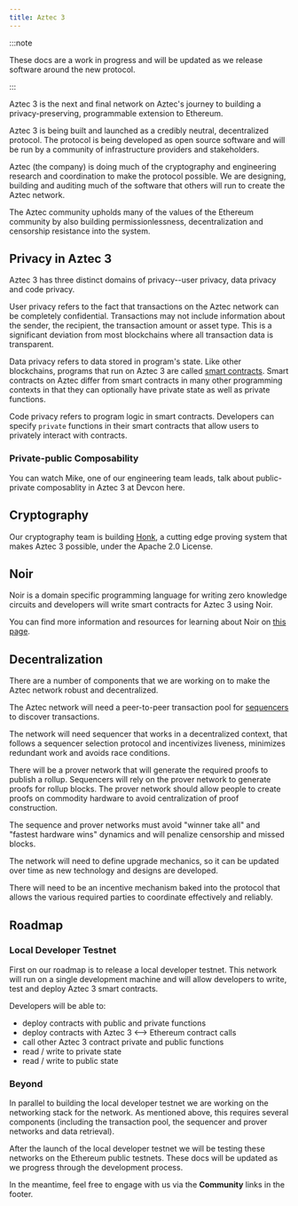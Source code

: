 ```yaml
---
title: Aztec 3
---
```



:::note

These docs are a work in progress and will be updated as we release software around the new protocol.

:::

Aztec 3 is the next and final network on Aztec's journey to building a privacy-preserving, programmable extension to Ethereum.

Aztec 3 is being built and launched as a credibly neutral, decentralized protocol. The protocol is being developed as open source software and will be run by a community of infrastructure providers and stakeholders.

Aztec (the company) is doing much of the cryptography and engineering research and coordination to make the protocol possible. We are designing, building and auditing much of the software that others will run to create the Aztec network.

The Aztec community upholds many of the values of the Ethereum community by also building permissionlessness, decentralization and censorship resistance into the system.

## Privacy in Aztec 3

Aztec 3 has three distinct domains of privacy--user privacy, data privacy and code privacy.

User privacy refers to the fact that transactions on the Aztec network can be completely confidential. Transactions may not include information about the sender, the recipient, the transaction amount or asset type. This is a significant deviation from most blockchains where all transaction data is transparent.

Data privacy refers to data stored in program's state. Like other blockchains, programs that run on Aztec 3 are called [smart contracts](./glossary#smart-contract). Smart contracts on Aztec differ from smart contracts in many other programming contexts in that they can optionally have private state as well as private functions.

Code privacy refers to program logic in smart contracts. Developers can specify `private` functions in their smart contracts that allow users to privately interact with contracts.

### Private-public Composability

You can watch Mike, one of our engineering team leads, talk about public-private composablity in Aztec 3 at Devcon here.

<ReactPlayer
  controls
  light
  width="100%"
  url="https://www.youtube.com/watch?v=7Oc0tjdbi70&t=17723s"
/>

## Cryptography

Our cryptography team is building [Honk](https://github.com/AztecProtocol/barretenberg/tree/master/cpp/src/barretenberg/honk), a cutting edge proving system that makes Aztec 3 possible, under the Apache 2.0 License.

## Noir

Noir is a domain specific programming language for writing zero knowledge circuits and developers will write smart contracts for Aztec 3 using Noir.

You can find more information and resources for learning about Noir on [this page](./noir).

## Decentralization

There are a number of components that we are working on to make the Aztec network robust and decentralized.

The Aztec network will need a peer-to-peer transaction pool for [sequencers](./glossary#sequencer) to discover transactions.

The network will need sequencer that works in a decentralized context, that follows a sequencer selection protocol and incentivizes liveness, minimizes redundant work and avoids race conditions.

There will be a prover network that will generate the required proofs to publish a rollup. Sequencers will rely on the prover network to generate proofs for rollup blocks. The prover network should allow people to create proofs on commodity hardware to avoid centralization of proof construction.

The sequence and prover networks must avoid "winner take all" and "fastest hardware wins" dynamics and will penalize censorship and missed blocks.

The network will need to define upgrade mechanics, so it can be updated over time as new technology and designs are developed.

There will need to be an incentive mechanism baked into the protocol that allows the various required parties to coordinate effectively and reliably.

## Roadmap

### Local Developer Testnet

First on our roadmap is to release a local developer testnet. This network will run on a single development machine and will allow developers to write, test and deploy Aztec 3 smart contracts.

Developers will be able to:

- deploy contracts with public and private functions
- deploy contracts with Aztec 3 <--> Ethereum contract calls
- call other Aztec 3 contract private and public functions
- read / write to private state
- read / write to public state

### Beyond

In parallel to building the local developer testnet we are working on the networking stack for the network. As mentioned above, this requires several components (including the transaction pool, the sequencer and prover networks and data retrieval).

After the launch of the local developer testnet we will be testing these networks on the Ethereum public testnets. These docs will be updated as we progress through the development process.

In the meantime, feel free to engage with us via the **Community** links in the footer.
